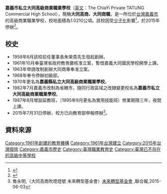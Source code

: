 {{Infobox School
|name           =嘉義市私立大同高級商業職業學校
|other_name     =The  ChiaYi  Private  TATUNG  Commercial  High  School
|established    = 1961年10月
|closed         = 2015年7月31日
|type           =私立高級職業學校
|district       = {{ROC-TWN}}[[嘉義市|嘉義市]]
}}

'''嘉義市私立大同高級商業職業學校'''（[[英文|英文]]：The  ChiaYi  Private  TATUNG  Commercial  High  School），簡稱'''大同高商、大同商職'''，是一所位於[[台灣|台灣]][[嘉義市|嘉義市]]的高級商業職業學校，校地面積為1.0210公頃。該校因受[[少子化|少子化]]影響<ref>{{Cite web |url=https://news.tvbs.com.tw/life/712628 |title=少子化效應 私立高中職學生數兩極化 |access-date=2021-08-31 |archive-date=2021-08-31 |archive-url=https://web.archive.org/web/20210831234753/https://news.tvbs.com.tw/life/712628 |dead-url=no }}</ref>，於2015年停辦<ref>{{Cite web |url=https://news.ltn.com.tw/amp/news/life/paper/888195 |title=最後的畢業典禮...宜大高職、大同高商熄燈 |access-date=2021-08-31 |archive-date=2021-08-31 |archive-url=https://web.archive.org/web/20210831234008/https://news.ltn.com.tw/amp/news/life/paper/888195 |dead-url=no }}</ref>。

==校史==
*1958年6月該校前任董事長朱榮貴先生發起創辦。
*1961年10月奉臺灣省政府教育廳核准立案，暫借嘉義大同國民學校開學上課。
*1963年申請改制創辦大同商專奉准立案。
*1968年奉令停辦初級部。
*1970年更名為'''嘉義縣私立大同高級商業職業學校'''。
*1982年7月嘉義市改制為省轄市，隨同行政區域之改隸變更校名為'''嘉義市私立大同高級商業職業學校'''。
*1987年8月增設延教班，（1995年9月更名為實用技能班）修業期限三年，夜間上課。
*2015年7月31日停辦，校方已向教育部申報停辦<ref>魯永明,〈大同高商吹熄燈號 未來轉型基金會〉[http://udn.com/news/story/6885/942305-大同高商吹熄燈號 未來轉型基金會] {{Wayback|url=http://udn.com/news/story/6885/942305-%E5%A4%A7%E5%90%8C%E9%AB%98%E5%95%86%E5%90%B9%E7%86%84%E7%87%88%E8%99%9F |date=20191029103806 }},聯合報,2015-06-03</ref>。

==資料來源==
{{reflist}}

[[Category:1961年創建的教育機構|Category:1961年創建的教育機構]]
[[Category:1961年台灣建立|Category:1961年台灣建立]]
[[Category:2015年台灣廢除|Category:2015年台灣廢除]]
[[Category:嘉義市歷史|Category:嘉義市歷史]]
[[Category:臺灣職業教育史|Category:臺灣職業教育史]]
[[Category:臺灣已不存在的高級中等學校|Category:臺灣已不存在的高級中等學校]]